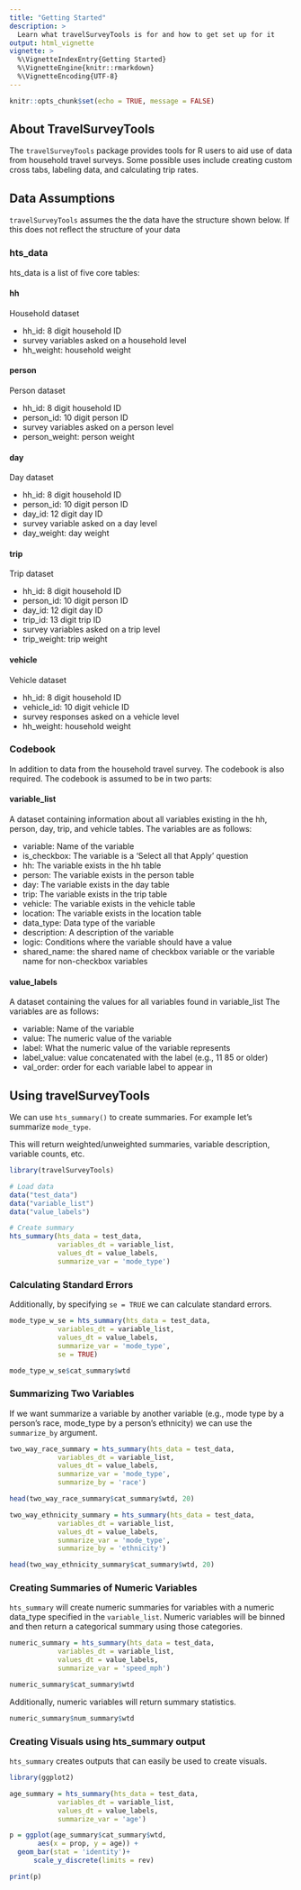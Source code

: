 ```yaml
---
title: "Getting Started"
description: >
  Learn what travelSurveyTools is for and how to get set up for it
output: html_vignette
vignette: >
  %\VignetteIndexEntry{Getting Started}
  %\VignetteEngine{knitr::rmarkdown}
  %\VignetteEncoding{UTF-8}
---
```


```r
knitr::opts_chunk$set(echo = TRUE, message = FALSE)
```

## About TravelSurveyTools

The `travelSurveyTools` package provides tools for R users to aid use of data from household travel surveys. Some possible uses include creating custom cross tabs, labeling data, and calculating trip rates.

## Data Assumptions

`travelSurveyTools` assumes the the data have the structure shown below. If this does not reflect the structure of your data

### hts_data

hts_data is a list of five core tables:

#### hh

Household dataset

-   hh_id: 8 digit household ID
-   survey variables asked on a household level
-   hh_weight: household weight

#### person

Person dataset

-   hh_id: 8 digit household ID
-   person_id: 10 digit person ID
-   survey variables asked on a person level
-   person_weight: person weight

#### day

Day dataset

-   hh_id: 8 digit household ID
-   person_id: 10 digit person ID
-   day_id: 12 digit day ID
-   survey variable asked on a day level
-   day_weight: day weight

#### trip

Trip dataset

-   hh_id: 8 digit household ID
-   person_id: 10 digit person ID
-   day_id: 12 digit day ID
-   trip_id: 13 digit trip ID
-   survey variables asked on a trip level
-   trip_weight: trip weight

#### vehicle

Vehicle dataset

-   hh_id: 8 digit household ID
-   vehicle_id: 10 digit vehicle ID
-   survey responses asked on a vehicle level
-   hh_weight: household weight

### Codebook

In addition to data from the household travel survey. The codebook is also required. The codebook is assumed to be in two parts:

#### variable_list

A dataset containing information about all variables existing in the hh, person, day, trip, and vehicle tables. The variables are as follows:

-   variable: Name of the variable
-   is_checkbox: The variable is a 'Select all that Apply' question
-   hh: The variable exists in the hh table
-   person: The variable exists in the person table
-   day: The variable exists in the day table
-   trip: The variable exists in the trip table
-   vehicle: The variable exists in the vehicle table
-   location: The variable exists in the location table
-   data_type: Data type of the variable
-   description: A description of the variable
-   logic: Conditions where the variable should have a value
-   shared_name: the shared name of checkbox variable or the variable name for non-checkbox variables

#### value_labels

A dataset containing the values for all variables found in variable_list The variables are as follows:

-   variable: Name of the variable
-   value: The numeric value of the variable
-   label: What the numeric value of the variable represents
-   label_value: value concatenated with the label (e.g., 11 85 or older)
-   val_order: order for each variable label to appear in

## Using travelSurveyTools

We can use `hts_summary()` to create summaries. For example let's summarize `mode_type`.

This will return weighted/unweighted summaries, variable description, variable counts, etc.

```r

library(travelSurveyTools)

# Load data
data("test_data")
data("variable_list")
data("value_labels")

# Create summary
hts_summary(hts_data = test_data,
            variables_dt = variable_list,
            values_dt = value_labels,
            summarize_var = 'mode_type')

```

### Calculating Standard Errors

Additionally, by specifying `se = TRUE` we can calculate standard errors.

```r

mode_type_w_se = hts_summary(hts_data = test_data,
            variables_dt = variable_list,
            values_dt = value_labels,
            summarize_var = 'mode_type',
            se = TRUE)

mode_type_w_se$cat_summary$wtd

```

### Summarizing Two Variables

If we want summarize a variable by another variable (e.g., mode type by a person's race, mode_type by a person's ethnicity) we can use the `summarize_by` argument.

```r

two_way_race_summary = hts_summary(hts_data = test_data,
            variables_dt = variable_list,
            values_dt = value_labels,
            summarize_var = 'mode_type',
            summarize_by = 'race')

head(two_way_race_summary$cat_summary$wtd, 20)

```

```r

two_way_ethnicity_summary = hts_summary(hts_data = test_data,
            variables_dt = variable_list,
            values_dt = value_labels,
            summarize_var = 'mode_type',
            summarize_by = 'ethnicity')

head(two_way_ethnicity_summary$cat_summary$wtd, 20)

```

### Creating Summaries of Numeric Variables

`hts_summary` will create numeric summaries for variables with a numeric data_type specified in the `variable_list`. Numeric variables will be binned and then return a categorical summary using those categories.

```r

numeric_summary = hts_summary(hts_data = test_data,
            variables_dt = variable_list,
            values_dt = value_labels,
            summarize_var = 'speed_mph')

numeric_summary$cat_summary$wtd

```

Additionally, numeric variables will return summary statistics.

```r

numeric_summary$num_summary$wtd

```

<!-- ### Calculating trip rates -->

<!-- `hts_summary` can also be used to calculate trip rates.  -->

<!-- ```{r, trip_rates_example} -->

<!-- trip_rates_by_employment = hts_summary(hts_data = test_data, -->

<!--             variables_dt = variable_list, -->

<!--             values_dt = value_labels, -->

<!--             summarize_var = 'num_trips', -->

<!--             summarize_by = 'employment') -->

<!-- trip_rates_by_employment$cat_summary$wtd -->

<!-- ``` -->

### Creating Visuals using hts_summary output

`hts_summary` creates outputs that can easily be used to create visuals.

```r

library(ggplot2)

age_summary = hts_summary(hts_data = test_data,
            variables_dt = variable_list,
            values_dt = value_labels,
            summarize_var = 'age')

p = ggplot(age_summary$cat_summary$wtd, 
       aes(x = prop, y = age)) +
  geom_bar(stat = 'identity')+
      scale_y_discrete(limits = rev)

print(p)

```
